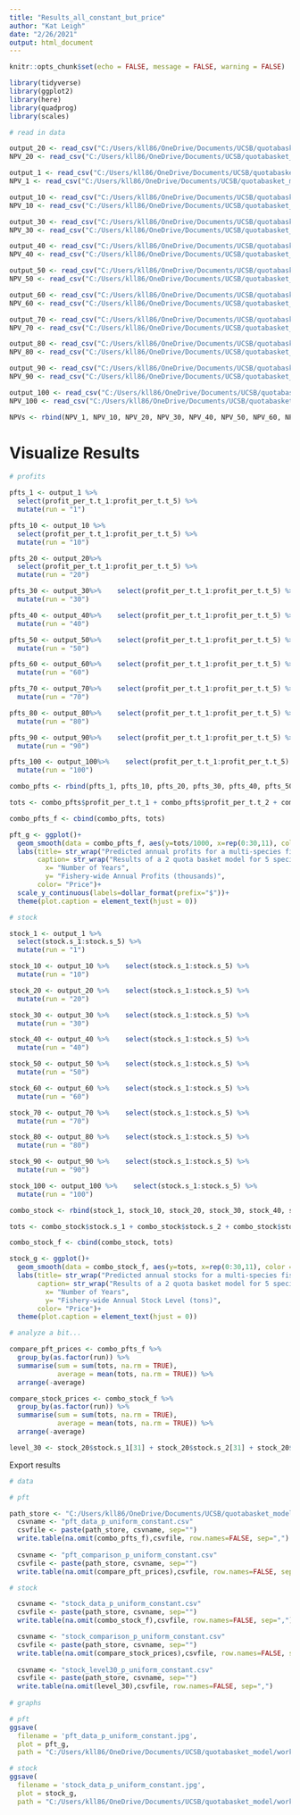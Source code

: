 ```yaml
---
title: "Results_all_constant_but_price"
author: "Kat Leigh"
date: "2/26/2021"
output: html_document
---
```


```r
knitr::opts_chunk$set(echo = FALSE, message = FALSE, warning = FALSE)

library(tidyverse)
library(ggplot2)
library(here)
library(quadprog)
library(scales)
```

```r

# read in data

output_20 <- read_csv("C:/Users/kll86/OneDrive/Documents/UCSB/quotabasket_model/working_model/price and cost explore/model run result files/price and cost exploreoutput_all_c.csv")
NPV_20 <- read_csv("C:/Users/kll86/OneDrive/Documents/UCSB/quotabasket_model/working_model/price and cost explore/model run result files/price and cost exploreNPV_all_c.csv")

output_1 <- read_csv("C:/Users/kll86/OneDrive/Documents/UCSB/quotabasket_model/working_model/price and cost explore/model run result files/price and cost exploreoutput_p1.csv")
NPV_1 <- read_csv("C:/Users/kll86/OneDrive/Documents/UCSB/quotabasket_model/working_model/price and cost explore/model run result files/price and cost exploreNPV_p1.csv")

output_10 <- read_csv("C:/Users/kll86/OneDrive/Documents/UCSB/quotabasket_model/working_model/price and cost explore/model run result files/price and cost exploreoutput_p10.csv")
NPV_10 <- read_csv("C:/Users/kll86/OneDrive/Documents/UCSB/quotabasket_model/working_model/price and cost explore/model run result files/price and cost exploreNPV_p10.csv")

output_30 <- read_csv("C:/Users/kll86/OneDrive/Documents/UCSB/quotabasket_model/working_model/price and cost explore/model run result files/price and cost exploreoutput_p30.csv")
NPV_30 <- read_csv("C:/Users/kll86/OneDrive/Documents/UCSB/quotabasket_model/working_model/price and cost explore/model run result files/price and cost exploreNPV_p30.csv")

output_40 <- read_csv("C:/Users/kll86/OneDrive/Documents/UCSB/quotabasket_model/working_model/price and cost explore/model run result files/price and cost exploreoutput_p40.csv")
NPV_40 <- read_csv("C:/Users/kll86/OneDrive/Documents/UCSB/quotabasket_model/working_model/price and cost explore/model run result files/price and cost exploreNPV_p40.csv")

output_50 <- read_csv("C:/Users/kll86/OneDrive/Documents/UCSB/quotabasket_model/working_model/price and cost explore/model run result files/price and cost exploreoutput_p50.csv")
NPV_50 <- read_csv("C:/Users/kll86/OneDrive/Documents/UCSB/quotabasket_model/working_model/price and cost explore/model run result files/price and cost exploreNPV_p50.csv")

output_60 <- read_csv("C:/Users/kll86/OneDrive/Documents/UCSB/quotabasket_model/working_model/price and cost explore/model run result files/price and cost exploreoutput_p60.csv")
NPV_60 <- read_csv("C:/Users/kll86/OneDrive/Documents/UCSB/quotabasket_model/working_model/price and cost explore/model run result files/price and cost exploreNPV_p60.csv")

output_70 <- read_csv("C:/Users/kll86/OneDrive/Documents/UCSB/quotabasket_model/working_model/price and cost explore/model run result files/price and cost exploreoutput_p70.csv")
NPV_70 <- read_csv("C:/Users/kll86/OneDrive/Documents/UCSB/quotabasket_model/working_model/price and cost explore/model run result files/price and cost exploreNPV_p70.csv")

output_80 <- read_csv("C:/Users/kll86/OneDrive/Documents/UCSB/quotabasket_model/working_model/price and cost explore/model run result files/price and cost exploreoutput_p80.csv")
NPV_80 <- read_csv("C:/Users/kll86/OneDrive/Documents/UCSB/quotabasket_model/working_model/price and cost explore/model run result files/price and cost exploreNPV_p80.csv")

output_90 <- read_csv("C:/Users/kll86/OneDrive/Documents/UCSB/quotabasket_model/working_model/price and cost explore/model run result files/price and cost exploreoutput_p90.csv")
NPV_90 <- read_csv("C:/Users/kll86/OneDrive/Documents/UCSB/quotabasket_model/working_model/price and cost explore/model run result files/price and cost exploreNPV_p90.csv")

output_100 <- read_csv("C:/Users/kll86/OneDrive/Documents/UCSB/quotabasket_model/working_model/price and cost explore/model run result files/price and cost exploreoutput_p100.csv")
NPV_100 <- read_csv("C:/Users/kll86/OneDrive/Documents/UCSB/quotabasket_model/working_model/price and cost explore/model run result files/price and cost exploreNPV_p100.csv")

NPVs <- rbind(NPV_1, NPV_10, NPV_20, NPV_30, NPV_40, NPV_50, NPV_60, NPV_70, NPV_80, NPV_90, NPV_100)

```
# Visualize Results

```r
# profits

pfts_1 <- output_1 %>% 
  select(profit_per_t.t_1:profit_per_t.t_5) %>% 
  mutate(run = "1")

pfts_10 <- output_10 %>% 
  select(profit_per_t.t_1:profit_per_t.t_5) %>% 
  mutate(run = "10")

pfts_20 <- output_20%>% 
  select(profit_per_t.t_1:profit_per_t.t_5) %>% 
  mutate(run = "20")

pfts_30 <- output_30%>%    select(profit_per_t.t_1:profit_per_t.t_5) %>% 
  mutate(run = "30")

pfts_40 <- output_40%>%    select(profit_per_t.t_1:profit_per_t.t_5) %>% 
  mutate(run = "40")

pfts_50 <- output_50%>%    select(profit_per_t.t_1:profit_per_t.t_5) %>% 
  mutate(run = "50")

pfts_60 <- output_60%>%    select(profit_per_t.t_1:profit_per_t.t_5) %>% 
  mutate(run = "60")

pfts_70 <- output_70%>%    select(profit_per_t.t_1:profit_per_t.t_5) %>% 
  mutate(run = "70")

pfts_80 <- output_80%>%    select(profit_per_t.t_1:profit_per_t.t_5) %>% 
  mutate(run = "80")

pfts_90 <- output_90%>%    select(profit_per_t.t_1:profit_per_t.t_5) %>% 
  mutate(run = "90")

pfts_100 <- output_100%>%    select(profit_per_t.t_1:profit_per_t.t_5) %>% 
  mutate(run = "100")

combo_pfts <- rbind(pfts_1, pfts_10, pfts_20, pfts_30, pfts_40, pfts_50, pfts_60, pfts_70, pfts_80, pfts_90, pfts_100)

tots <- combo_pfts$profit_per_t.t_1 + combo_pfts$profit_per_t.t_2 + combo_pfts$profit_per_t.t_3 + combo_pfts$profit_per_t.t_4 + combo_pfts$profit_per_t.t_5

combo_pfts_f <- cbind(combo_pfts, tots)

```

```r
pft_g <- ggplot()+
  geom_smooth(data = combo_pfts_f, aes(y=tots/1000, x=rep(0:30,11), color = as.factor(run)), se = FALSE)+ theme_minimal()+
  labs(title= str_wrap("Predicted annual profits for a multi-species fishery under 2 quota baskets", 80),
       caption= str_wrap("Results of a 2 quota basket model for 5 species and 5 technologies parameterized such that species only differ in their respective intrinsic growth rate 'r' (initial stock sizes, costs, catchabilities, prices, and carrying capacities are identical). Model was run for 10 different mortality coefficients ranging from 0.1 to 1. Mortality coefficients define the total combined biomass that can be extracted per year as a proportion of the total available biomass for that year.", 100),
         x= "Number of Years",
         y= "Fishery-wide Annual Profits (thousands)",
       color= "Price")+
  scale_y_continuous(labels=dollar_format(prefix="$"))+
  theme(plot.caption = element_text(hjust = 0))

```
```r
# stock

stock_1 <- output_1 %>% 
  select(stock.s_1:stock.s_5) %>% 
  mutate(run = "1")

stock_10 <- output_10 %>%    select(stock.s_1:stock.s_5) %>% 
  mutate(run = "10")

stock_20 <- output_20 %>%    select(stock.s_1:stock.s_5) %>% 
  mutate(run = "20")

stock_30 <- output_30 %>%    select(stock.s_1:stock.s_5) %>% 
  mutate(run = "30")

stock_40 <- output_40 %>%    select(stock.s_1:stock.s_5) %>% 
  mutate(run = "40")

stock_50 <- output_50 %>%    select(stock.s_1:stock.s_5) %>% 
  mutate(run = "50")

stock_60 <- output_60 %>%    select(stock.s_1:stock.s_5) %>% 
  mutate(run = "60")

stock_70 <- output_70 %>%    select(stock.s_1:stock.s_5) %>% 
  mutate(run = "70")

stock_80 <- output_80 %>%    select(stock.s_1:stock.s_5) %>% 
  mutate(run = "80")

stock_90 <- output_90 %>%    select(stock.s_1:stock.s_5) %>% 
  mutate(run = "90")

stock_100 <- output_100 %>%    select(stock.s_1:stock.s_5) %>% 
  mutate(run = "100")

combo_stock <- rbind(stock_1, stock_10, stock_20, stock_30, stock_40, stock_50, stock_60, stock_70, stock_80, stock_90, stock_100)

tots <- combo_stock$stock.s_1 + combo_stock$stock.s_2 + combo_stock$stock.s_3 + combo_stock$stock.s_4 + combo_stock$stock.s_5

combo_stock_f <- cbind(combo_stock, tots)

```

```r
stock_g <- ggplot()+
  geom_smooth(data = combo_stock_f, aes(y=tots, x=rep(0:30,11), color = as.factor(run)), se = FALSE)+ theme_minimal()+
  labs(title= str_wrap("Predicted annual stocks for a multi-species fishery under 2 quota baskets", 80),
       caption= str_wrap("Results of a 2 quota basket model for 5 species and 5 technologies parameterized such that species only differ in their respective intrinsic growth rate 'r' (initial stock sizes, costs, catchabilities, prices, and carrying capacities are identical). Model was run for 11 different mortality coefficients ranging from 0 to 1. Mortality coefficients define the total combined biomass that can be extracted per year as a proportion of the total available biomass for that year. Thus, a mortality coefficient of zero is equivalent to an open-access fishery", 100),
         x= "Number of Years",
         y= "Fishery-wide Annual Stock Level (tons)",
       color= "Price")+
  theme(plot.caption = element_text(hjust = 0))

```

```r
# analyze a bit...

compare_pft_prices <- combo_pfts_f %>% 
  group_by(as.factor(run)) %>% 
  summarise(sum = sum(tots, na.rm = TRUE),
            average = mean(tots, na.rm = TRUE)) %>% 
  arrange(-average)

compare_stock_prices <- combo_stock_f %>% 
  group_by(as.factor(run)) %>% 
  summarise(sum = sum(tots, na.rm = TRUE),
            average = mean(tots, na.rm = TRUE)) %>% 
  arrange(-average)

level_30 <- stock_20$stock.s_1[31] + stock_20$stock.s_2[31] + stock_20$stock.s_3[31] + stock_20$stock.s_4[31] + stock_20$stock.s_5[31]

```

Export results

```r
# data

# pft

path_store <- "C:/Users/kll86/OneDrive/Documents/UCSB/quotabasket_model/working_model/price and cost explore/analysis data files/"
  csvname <- "pft_data_p_uniform_constant.csv"
  csvfile <- paste(path_store, csvname, sep="")
  write.table(na.omit(combo_pfts_f),csvfile, row.names=FALSE, sep=",")
  
  csvname <- "pft_comparison_p_uniform_constant.csv"
  csvfile <- paste(path_store, csvname, sep="")
  write.table(na.omit(compare_pft_prices),csvfile, row.names=FALSE, sep=",")

# stock

  csvname <- "stock_data_p_uniform_constant.csv"
  csvfile <- paste(path_store, csvname, sep="")
  write.table(na.omit(combo_stock_f),csvfile, row.names=FALSE, sep=",")

  csvname <- "stock_comparison_p_uniform_constant.csv"
  csvfile <- paste(path_store, csvname, sep="")
  write.table(na.omit(compare_stock_prices),csvfile, row.names=FALSE, sep=",")
  
  csvname <- "stock_level30_p_uniform_constant.csv"
  csvfile <- paste(path_store, csvname, sep="")
  write.table(na.omit(level_30),csvfile, row.names=FALSE, sep=",")
  
# graphs

# pft
ggsave(
  filename = 'pft_data_p_uniform_constant.jpg',
  plot = pft_g,
  path = "C:/Users/kll86/OneDrive/Documents/UCSB/quotabasket_model/working_model/price and cost explore/analysis graphs/")

# stock
ggsave(
  filename = 'stock_data_p_uniform_constant.jpg',
  plot = stock_g,
  path = "C:/Users/kll86/OneDrive/Documents/UCSB/quotabasket_model/working_model/price and cost explore/analysis graphs/")

```

